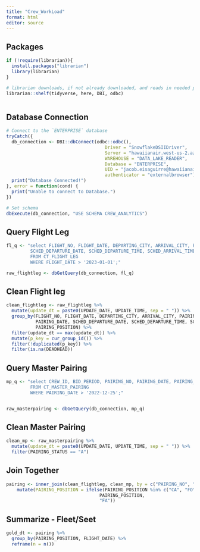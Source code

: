 ```yaml
---
title: "Crew_WorkLoad"
format: html
editor: source
---
```


## Packages
```r

if (!require(librarian)){
  install.packages("librarian")
  library(librarian)
}

# librarian downloads, if not already downloaded, and reads in needed packages
librarian::shelf(tidyverse, here, DBI, odbc)



```

## Database Connection
```r
# Connect to the `ENTERPRISE` database
tryCatch({
  db_connection <- DBI::dbConnect(odbc::odbc(),
                                     Driver = "SnowflakeDSIIDriver",
                                     Server = "hawaiianair.west-us-2.azure.snowflakecomputing.com",
                                     WAREHOUSE = "DATA_LAKE_READER",
                                     Database = "ENTERPRISE",
                                     UID = "jacob.eisaguirre@hawaiianair.com",
                                     authenticator = "externalbrowser")
  print("Database Connected!")
}, error = function(cond) {
  print("Unable to connect to Database.")
})

# Set schema
dbExecute(db_connection, "USE SCHEMA CREW_ANALYTICS")

```


## Query Flight Leg
```r

fl_q <- "select FLIGHT_NO, FLIGHT_DATE, DEPARTING_CITY, ARRIVAL_CITY, PAIRING_NO, PAIRING_DATE, 
         SCHED_DEPARTURE_DATE, SCHED_DEPARTURE_TIME, SCHED_ARRIVAL_TIME, DEADHEAD, PAIRING_POSITION, UPDATE_DATE, UPDATE_TIME
         FROM CT_FLIGHT_LEG
         WHERE FLIGHT_DATE > '2023-01-01';"

raw_flightleg <- dbGetQuery(db_connection, fl_q)


```

## Clean Flight leg
```r

clean_flightleg <- raw_flightleg %>% 
  mutate(update_dt = paste0(UPDATE_DATE, UPDATE_TIME, sep = " ")) %>% 
  group_by(FLIGHT_NO, FLIGHT_DATE, DEPARTING_CITY, ARRIVAL_CITY, PAIRING_NO, 
           PAIRING_DATE, SCHED_DEPARTURE_DATE, SCHED_DEPARTURE_TIME, SCHED_ARRIVAL_TIME, 
           PAIRING_POSITION) %>% 
  filter(update_dt == max(update_dt)) %>% 
  mutate(p_key = cur_group_id()) %>% 
  filter(!duplicated(p_key)) %>% 
  filter(is.na(DEADHEAD))


```


## Query Master Pairing
```r

mp_q <- "select CREW_ID, BID_PERIOD, PAIRING_NO, PAIRING_DATE, PAIRING_POSITION, PAIRING_STATUS, UPDATE_DATE, UPDATE_TIME
         FROM CT_MASTER_PAIRING
         WHERE PAIRING_DATE > '2022-12-25';"


raw_masterpairing <- dbGetQuery(db_connection, mp_q)

```


## Clean Master Pairing
```r

clean_mp <- raw_masterpairing %>% 
  mutate(update_dt = paste0(UPDATE_DATE, UPDATE_TIME, sep = " ")) %>% 
  filter(PAIRING_STATUS == "A")

```

## Join Together
```r

pairing <- inner_join(clean_flightleg, clean_mp, by = c("PAIRING_NO", "PAIRING_DATE", "PAIRING_POSITION")) %>% 
    mutate(PAIRING_POSITION = ifelse(PAIRING_POSITION %in% c("CA", "FO", "RO", "FA"),
                                   PAIRING_POSITION, 
                                   "FA"))


```


## Summarize - Fleet/Seet
```r

gold_dt <- pairing %>% 
  group_by(PAIRING_POSITION, FLIGHT_DATE) %>% 
  reframe(n = n())

```

